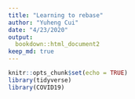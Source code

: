 ```yaml
---
title: "Learning to rebase"
author: "Yuheng Cui"
date: "4/23/2020"
output: 
  bookdown::html_document2
keep_md: true
---
```



```r
knitr::opts_chunk$set(echo = TRUE)
library(tidyverse)
library(COVID19)
```

